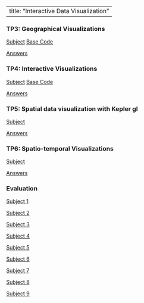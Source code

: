 
---
title: "Interactive Data Visualization"
---

### TP3: Geographical Visualizations
[Subject](https://observablehq.com/d/4269c5b7539c52eb) [Base Code](files/tp3_subject.zip)

[Answers](files/tp3_answers.zip)

### TP4: Interactive Visualizations
[Subject](https://observablehq.com/d/2ebdc9dfb20df8c7)
[Base Code](files/tp4_subject.zip)

[Answers](files/tp4_answers.zip)

### TP5: Spatial data visualization with Kepler gl
[Subject](https://observablehq.com/d/dc44334f266de58a)

[Answers](tp5_answers.html)

### TP6: Spatio-temporal Visualizations
[Subject](https://observablehq.com/d/3af7de4555b5cf3b)

[Answers](tp6_answers.html)

### Evaluation
[Subject 1](https://observablehq.com/d/0d7791d435f5e55d)

[Subject 2](https://observablehq.com/d/a6e1af84df5d965e)

[Subject 3](https://observablehq.com/d/7abfaf421ea9372a)

[Subject 4](https://observablehq.com/d/7035ff692613f9e8)

[Subject 5](https://observablehq.com/d/b9995a66bbeaf366)

[Subject 6](https://observablehq.com/d/0e8cff105d932c27)

[Subject 7](https://observablehq.com/d/02e55f7f8daa78ba)

[Subject 8](https://observablehq.com/d/e70905075f38ef50)

[Subject 9](https://observablehq.com/d/6a096c0345134f14)

